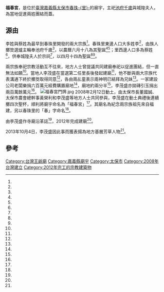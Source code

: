 {{coord|23.449571|120.330540|display=title}}
{{東亞廟宇
| name =福春宮
| img =File:福春宮一景.jpg
| img_capt = 
| image_width = 250px
| location = {{TWN}}[[嘉義縣|嘉義縣]][[太保市|太保市]]春珠-{里}-春珠58號之1
| god =池府千歲<br />城隍夫人
| type = 
| struct = 
| open_year =2008年
| cere_date =農曆六月十八、四月十四
| cultural_collection= 
|}}
'''福春宮'''，是位於[[臺灣|臺灣]][[嘉義縣|嘉義縣]][[太保市|太保市]][[春珠里|春珠-{里}-]]的廟宇，主祀[[池府千歲|池府千歲]]與城隍夫人，為當地促進兩姓團結而蓋。

==源由==
李姓與蔡姓為最早到春珠里開發的兩大宗族<ref name="李恩慈"/>。春珠里東邊人口大多姓李<ref name="李恩慈"/>，由族人擲筊選爐主輪奉池府千歲<ref name="魯永明"/>，以農曆六月十八為其聖誕<ref name="李恩慈"/><ref name="魯永明"/>；里西邊人口多為蔡姓<ref name="李恩慈"/>，供奉城隍夫人於宗祠<ref name="魯永明"/>，以四月十四為聖誕<ref name="李恩慈"/><ref name="魯永明"/>。

兩宗族奉祀宗教活動互不往來，地方人士曾提議共同建廟奉祀以促進團結，但一直無法如願<ref name="魯永明"/>。當地人李茂盛在當選第二任里長後發起建廟<ref name="謝恩得、蔡維斌"/>，他不斷與兩大宗族代表溝通下終於擲筊取得同意<ref name="魯永明"/>，各由兩乩童表示兩神明已結拜為兄妹<ref name="魯永明"/>。一家建設公司老闆樂捐六百萬元經費購置廟地<ref name="謝恩得、蔡維斌"/>，廟地約兩分半<ref name="李恩慈"/>，李茂盛亦拋磚引玉捐出兩百萬餘萬元<ref name="謝恩得、蔡維斌"/>。
[[File:福春宮門牌.jpg|thumb]]
2008年2月12日動土，由太保市長董國誠、太保市農會總幹事黃榮利和李茂盛等地方人士共同參與，李茂盛在動土典禮後連續擲四次聖杯，順利將廟宇命名為「福春宮」<ref name="李恩慈"/>。其廟名為紀念兩宗族祖先來自福建，另以春珠里的「春」字命名<ref name="魯永明"/>。

由李茂盛作寺廟沿革誌<ref name="謝恩得、蔡維斌"/>，2012年完成建廟<ref name="曹馥年"/>。

2013年10月4日，李茂盛因此事而獲表揚為地方基層芳草人物<ref name="謝恩得、蔡維斌"/>。

== 參考 ==
{{commons category|Fuchun Temple}}
{{Reflist|35em|refs =
<ref name="李恩慈">{{Cite news|url=|title=太保春珠里 300年來第一廟 里長李茂盛等人買地捐出 造廟工程昨動土|author=李恩慈|language=zh-tw|newspaper=聯合報|date=2008-02-13|accessdate=}}</ref>
<ref name="曹馥年">{{Cite news|url=|title=《村里長開講》李福強：福春宮 龍年完工|author=曹馥年|language=zh-tw|newspaper=聯合報|date=2010-12-25|accessdate=}}</ref>
<ref name="謝恩得、蔡維斌">{{Cite news|url=|title=全國芳草人物 里長捐錢蓋廟 志工眼盲掃地|author=謝恩得、蔡維斌|language=zh-tw|newspaper=聯合報|date=2013-10-05|accessdate=}}</ref>
<ref name="魯永明">{{Cite news|url=|title=鄉里美談 池府千歲、城隍夫人 一家親 春珠里李、蔡兩大宗族 300多年來各自奉祀 里長李茂盛促成 募款購地建「福春宮」共同供奉|author=魯永明|language=zh-tw|newspaper=聯合報|date=2009-03-10|accessdate=}}</ref>
}}
{{Clear}}
{{portal bar|臺灣|宗教|}}

[[Category:台灣王爺廟|Category:台灣王爺廟]]
[[Category:嘉義縣廟宇|Category:嘉義縣廟宇]]
[[Category:太保市|Category:太保市]]
[[Category:2008年台灣建立|Category:2008年台灣建立]]
[[Category:2012年完工的宗教建築物|Category:2012年完工的宗教建築物]]